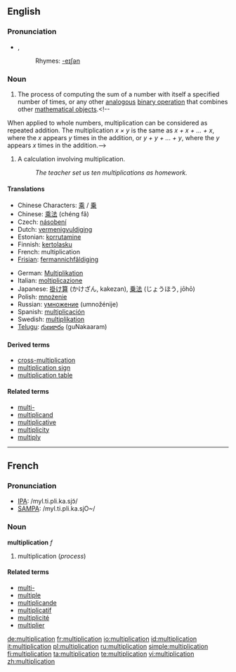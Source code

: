 {{wikipedia}}
==English==

===Pronunciation===
*{{IPA|/ˌmʌltəplɪˈkeɪʃən/}}, {{SAMPA|/%mVlt@plI"keIS@n/}}
*:Rhymes: [[Rhymes:English:-eɪʃǝn|-eɪʃǝn]]

===Noun===
{{en-noun|s|-}}

#<!--Def1-->{{context|uncountable|arithmetic|mathematics}} The process of computing the sum of a number with itself a specified number of times, or any other [[analogous]] [[binary operation]] that combines other [[mathematical object]]s.<!--
When applied to whole numbers, multiplication can be considered as repeated addition.  The multiplication  ''x &times; y''  is the same as  ''x + x + ... + x'',  where the  ''x''  appears  ''y'' times in the addition, or  ''y + y + ... + y'',  where the  ''y''  appears  ''x''  times in the addition.-->
#<!--Def2-->{{context|countable|arithmetic}} A calculation involving multiplication.
#:''The teacher set us ten multiplications as homework.''

====Translations====
{{trans-top|process}}<!--Def1-->
*Chinese Characters: [[乘]] / [[乗]]
*Chinese: [[乘法]] (chéng fǎ)
*Czech: [[násobení]] {{n}}
*Dutch: [[vermenigvuldiging]] {{f}}
*Estonian: [[korrutamine]]
*Finnish: [[kertolasku]]
*French: multiplication {{f}}
*[[Frisian]]: [[fermannichfâldiging]]
{{trans-mid}}
*German: [[Multiplikation]] {{f}}
*Italian: [[moltiplicazione]] {{f}}
*Japanese: [[掛け算]] (かけざん, kakezan), [[乗法]] (じょうほう, jōhō)
*Polish: [[mnożenie]] {{n}}
*Russian: [[умножение]] (umnožénije) {{n}}
*Spanish: [[multiplicación]] {{f}}
*Swedish: [[multiplikation]] {{c}}
*[[Telugu]]: [[గుణకారం]] (guNakaaram)
{{trans-bottom}}

{{trans-top|calculation}}
{{trans-mid}}
{{trans-bottom}}

====Derived terms====
*[[cross-multiplication]]
*[[multiplication sign]]
*[[multiplication table]]

====Related terms====
*[[multi-]]
*[[multiplicand]]
*[[multiplicative]]
*[[multiplicity]]
*[[multiply]]

----

==French==

===Pronunciation===
*[[w:IPA|IPA]]: /myl.ti.pli.ka.sjɔ̃/
*[[w:SAMPA|SAMPA]]: /myl.ti.pli.ka.sjO~/

===Noun===
'''multiplication''' ''f''

#multiplication (''process'')

====Related terms====
*[[multi-#French|multi-]]
*[[multiple]]
*[[multiplicande]]
*[[multiplicatif]]
*[[multiplicité]]
*[[multiplier]]

[[de:multiplication]]
[[fr:multiplication]]
[[io:multiplication]]
[[id:multiplication]]
[[it:multiplication]]
[[pl:multiplication]]
[[ru:multiplication]]
[[simple:multiplication]]
[[fi:multiplication]]
[[ta:multiplication]]
[[te:multiplication]]
[[vi:multiplication]]
[[zh:multiplication]]